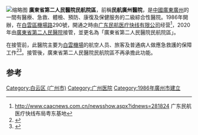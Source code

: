 
{{Coord|23.1799075|113.2601949|type:landmark_region:CN_source:GoogleMaps|display=title}}

[[File:GZ_Civil_Aviation_Hospital.jpg|缩略图]]
'''廣東省第二人民醫院民航院區'''，前稱'''民航廣州醫院'''，是[[中华人民共和国|中國]][[广东省|廣東]][[广州市|廣州]]的一間有醫療、急救、體檢、預防、康復及保健服务的二級綜合性醫院。1986年開辦，在[[白云区_(广州市)|白雲區]][[机场路_(广州)|機場路]]290號，開通之時由[[广东民航医疗快线有限公司|广东民航医疗快线有限公司]]经营<ref>http://www.caacnews.com.cn/newsshow.aspx?idnews=281824{{dead link|date=2018年3月 |bot=InternetArchiveBot |fix-attempted=yes }} 广东民航医疗快线布局粤东基地</ref>，2020年由[[廣東省第二人民醫院|廣東省第二人民醫院]]接管，並更名為「廣東省第二人民醫院民航院區」。

在接管前，此醫院主要为[[广州白云国际机场|白雲機場]]的航空人员、旅客及普通病人做應急救護的保障工作<ref>{{Cite book|title=广州指南|last=广东省出版进出口公司，本社编辑部|first=|publisher=广州：广东科技出版社|year=1981年10月|isbn=|location=|pages=228}}</ref><ref>{{Cite book|title=迎亚运医学英语100句|last=黄炯烈主编|first=|publisher=广州：广州出版社 ,|year=2009年4月|isbn=978-7-80731-935-1|location=|pages=30}}</ref>。接管後，廣東省第二人民醫院民航院區不再承擔此功能。

== 参考 ==
{{reflist}}
[[Category:白云区_(广州市)|Category:白云区 (广州市)]]
[[Category:广州医院|Category:广州医院]]
[[Category:1986年廣州市建立|Category:1986年廣州市建立]]